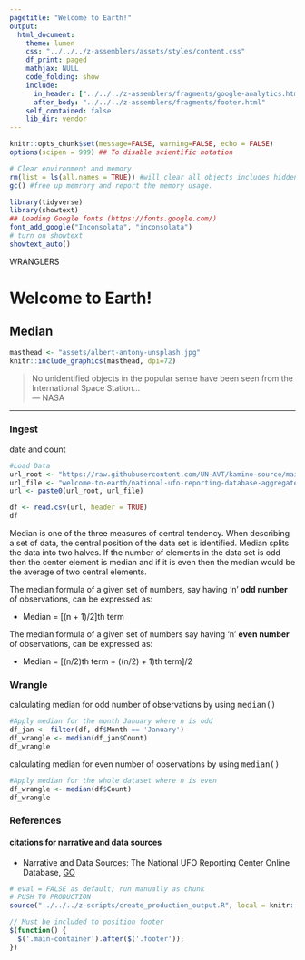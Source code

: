 ```yaml
---
pagetitle: "Welcome to Earth!"
output:
  html_document:
    theme: lumen
    css: "../../../z-assemblers/assets/styles/content.css"
    df_print: paged
    mathjax: NULL
    code_folding: show
    include:
      in_header: ["../../../z-assemblers/fragments/google-analytics.html", "../../../z-assemblers/fragments/header.html"]
      after_body: "../../../z-assemblers/fragments/footer.html"
    self_contained: false
    lib_dir: vendor
---
```


```r

knitr::opts_chunk$set(message=FALSE, warning=FALSE, echo = FALSE)
options(scipen = 999) ## To disable scientific notation

# Clear environment and memory
rm(list = ls(all.names = TRUE)) #will clear all objects includes hidden objects.
gc() #free up memrory and report the memory usage.

library(tidyverse)
library(showtext)
## Loading Google fonts (https://fonts.google.com/)
font_add_google("Inconsolata", "inconsolata")
# turn on showtext
showtext_auto()

```

<div class="activity">
WRANGLERS 
</div>


# Welcome to Earth! 
## Median

```r

masthead <- "assets/albert-antony-unsplash.jpg"
knitr::include_graphics(masthead, dpi=72)

```

> No unidentified objects in the popular sense have been seen from the International Space Station...\
--- NASA\


***

### Ingest

date and count

```r

#Load Data
url_root <- "https://raw.githubusercontent.com/UN-AVT/kamino-source/main/sources/0-shared/data/"
url_file <- "welcome-to-earth/national-ufo-reporting-database-aggregated.csv"
url <- paste0(url_root, url_file)

df <- read.csv(url, header = TRUE)
df

```

Median is one of the three measures of central tendency. When describing a set of data, the central position of the data set is identified. Median splits the data into two halves. If the number of elements in the data set is odd then the center element is median and if it is even then the median would be the average of two central elements.

The median formula of a given set of numbers, say having 'n' __odd number__ of observations, can be expressed as:

* Median = [(n + 1)/2]th term

The median formula of a given set of numbers say having 'n' __even number__ of observations, can be expressed as:

* Median = [(n/2)th term + ((n/2) + 1)th term]/2


### Wrangle

calculating median for odd number of observations by using <kbd>median()</kbd>


```r

#Apply median for the month January where n is odd
df_jan <- filter(df, df$Month == 'January')
df_wrangle <- median(df_jan$Count)
df_wrangle

```

calculating median for even number of observations by using <kbd>median()</kbd>

```r

#Apply median for the whole dataset where n is even
df_wrangle <- median(df$Count)
df_wrangle

```

### References
#### citations for narrative and data sources

* Narrative and Data Sources: The National UFO Reporting Center Online Database, [GO](http://www.nuforc.org/webreports.html){target="_blank"}

```r

# eval = FALSE as default; run manually as chunk
# PUSH TO PRODUCTION
source("../../../z-scripts/create_production_output.R", local = knitr::knit_global())

```



```js

// Must be included to position footer
$(function() {
  $('.main-container').after($('.footer'));
})

```
